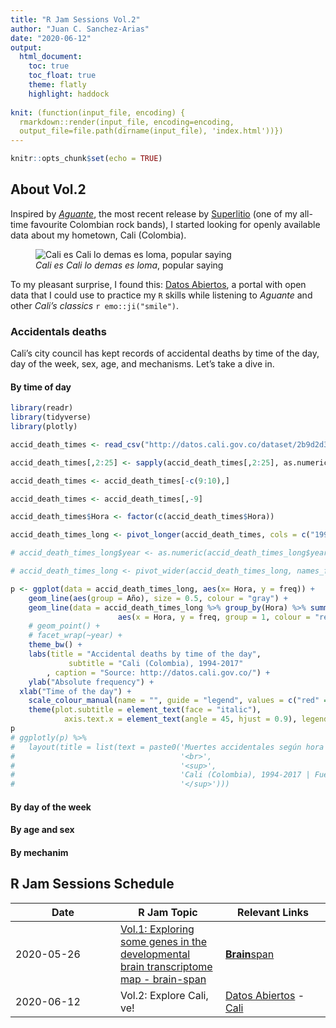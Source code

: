 ```yaml
---
title: "R Jam Sessions Vol.2"
author: "Juan C. Sanchez-Arias"
date: "2020-06-12"
output: 
  html_document:
    toc: true
    toc_float: true
    theme: flatly
    highlight: haddock
  
knit: (function(input_file, encoding) {
  rmarkdown::render(input_file, encoding=encoding, 
  output_file=file.path(dirname(input_file), 'index.html'))})
---
```


```r
knitr::opts_chunk$set(echo = TRUE)
```

## About Vol.2
Inspired by [*Aguante*](https://www.youtube.com/watch?v=XJNZ2Wc5IqQ), the most recent release by [Superlitio](https://en.wikipedia.org/wiki/Superlitio) (one of my all-time favourite Colombian rock bands), I started looking for openly available data about my hometown, Cali (Colombia).

![*Cali es Cali lo demas es loma*, popular saying](./img/cali.gif)

To my pleasant surprise, I found this: [Datos Abiertos](http://datos.cali.gov.co/), a portal with open data that I could use to practice my `R` skills while listening to *Aguante* and other *Cali's classics* `r emo::ji("smile")`. 

### Accidentals deaths {.tabset}
Cali's city council has kept records of accidental deaths by time of the day, day of the week, sex, age, and mechanisms. Let's take a dive in.

#### By time of day

```r

library(readr)
library(tidyverse)
library(plotly)

accid_death_times <- read_csv("http://datos.cali.gov.co/dataset/2b9d2d3d-5d62-4035-bd9f-bc2543039e2f/resource/a0f29617-a5a5-4642-9c0d-7886d42514f8/download/muertes_accidentales_seg_n_hora_de_ocurrencia__1994_-_2017.csv")

accid_death_times[,2:25] <- sapply(accid_death_times[,2:25], as.numeric)

accid_death_times <- accid_death_times[-c(9:10),]

accid_death_times <- accid_death_times[,-9]

accid_death_times$Hora <- factor(c(accid_death_times$Hora))

accid_death_times_long <- pivot_longer(accid_death_times, cols = c("1994":"2017"), names_to = "Año", values_to = "freq")

# accid_death_times_long$year <- as.numeric(accid_death_times_long$year)

# accid_death_times_long <- pivot_wider(accid_death_times_long, names_from = Hora, values_from = freq)

p <- ggplot(data = accid_death_times_long, aes(x= Hora, y = freq)) + 
	geom_line(aes(group = Año), size = 0.5, colour = "gray") +
	geom_line(data = accid_death_times_long %>% group_by(Hora) %>% summarise(freq = mean(freq)), 
						aes(x = Hora, y = freq, group = 1, colour = "red"), size =1) +
	# geom_point() +
	# facet_wrap(~year) +
	theme_bw() +
	labs(title = "Accidental deaths by time of the day",
			 subtitle = "Cali (Colombia), 1994-2017"
		, caption = "Source: http://datos.cali.gov.co/") +
	ylab("Absolute frequency") +
  xlab("Time of the day") +
	scale_colour_manual(name = "", guide = "legend", values = c("red" = "red"), labels = c("Media")) +
	theme(plot.subtitle = element_text(face = "italic"), 
			axis.text.x = element_text(angle = 45, hjust = 0.9), legend.position = "none")
p
# ggplotly(p) %>%
#   layout(title = list(text = paste0('Muertes accidentales según hora de ocurrencia',
#                                     '<br>',
#                                     '<sup>',
#                                     'Cali (Colombia), 1994-2017 | Fuente: http://datos.cali.gov.co/',
#                                     '</sup>')))
```


#### By day of the week

#### By age and sex

#### By mechanim

## R Jam Sessions Schedule
Date | R Jam Topic | Relevant Links
---| ---| ---|
2020-05-26 | [Vol.1: Exploring some genes in the developmental brain transcriptome map - brain-span](https://juansamdphd.github.io/rjam/vol_1) | [**Brain**span](http://www.brainspan.org/rnaseq/search/index.html)
2020-06-12 | Vol.2: Explore Cali, ve! | [Datos Abiertos](http://datos.cali.gov.co/) - [Cali](https://en.wikipedia.org/wiki/Cali)

